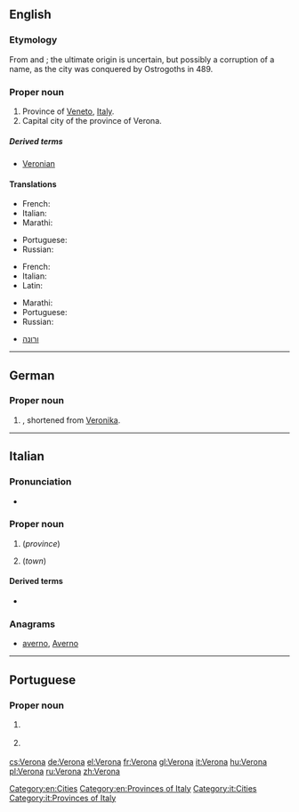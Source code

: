 ==English==
===Etymology===
From {{etyl|it|en}} and {{etyl|la|en}}; the ultimate origin is uncertain, but possibly a corruption of a {{etyl|got|en}} name, as the city was conquered by Ostrogoths in 489.
===Proper noun===
{{en-proper noun}}

# Province of [[Veneto]], [[Italy]].
# Capital city of the province of Verona.

=====Derived terms=====
* [[Veronian]]

====Translations====
{{trans-top|province of Italy}}
* French: {{t+|fr|Vérone}}
* Italian: {{t+|it|Verona|f}}
* Marathi: {{t|mr|वेरोना|tr=veronā|sc=Deva}}
{{trans-mid}}
* Portuguese: {{t|pt|Verona|f}}
* Russian: {{t+|ru|Верона|f|tr=Veróna}}
{{trans-bottom}}

{{trans-top|capital city of the province of Verona}}
* French: {{t+|fr|Vérone}}
* Italian: {{t+|it|Verona|f}}
* Latin: {{t|la|Verona|f}}
{{trans-mid}}
* Marathi: {{t|mr|वेरोना|tr=veronā|sc=Deva}}
* Portuguese: {{t|pt|Verona|f}}
* Russian: {{t+|ru|Верона|f|tr=Veróna}}
{{trans-bottom}}

{{checktrans-top}}
* {{ttbc|he}} [[ורונה]]
{{trans-bottom}}

[[Category:en:Cities]]
[[Category:en:Provinces of Italy]]

----

==German==

===Proper noun===
{{head|de|proper noun}}

# {{given name|female|lang=de}}, shortened from [[Veronika]].

----

==Italian==
{{wikipedia|lang=it}}

===Pronunciation===
* {{audio|It-Verona.ogg|Audio}}

===Proper noun===
{{it-proper noun|g=f}}

# {{l|en|Verona}} (''province'')
# {{l|en|Verona}} (''town'')

====Derived terms====
* {{l|it|veronese}}

===Anagrams===
* [[averno#Italian|averno]], [[Averno#Italian|Averno]]

[[Category:it:Cities]]
[[Category:it:Provinces of Italy]]

----

==Portuguese==

===Proper noun===
{{pt-proper noun|f}}

# {{l/en|Verona}} {{gloss|province of Italy}}
# {{l/en|Verona}} {{gloss|capital city of the province of Verona}}

[[cs:Verona]]
[[de:Verona]]
[[el:Verona]]
[[fr:Verona]]
[[gl:Verona]]
[[it:Verona]]
[[hu:Verona]]
[[pl:Verona]]
[[ru:Verona]]
[[zh:Verona]]